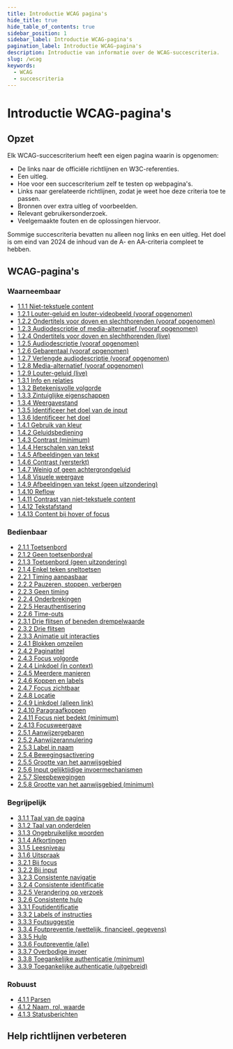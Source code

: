 ```yaml
---
title: Introductie WCAG pagina's
hide_title: true
hide_table_of_contents: true
sidebar_position: 1
sidebar_label: Introductie WCAG-pagina's
pagination_label: Introductie WCAG-pagina's
description: Introductie van informatie over de WCAG-succescriteria.
slug: /wcag
keywords:
  - WCAG
  - succescriteria
---
```



# Introductie WCAG-pagina's

<SpotlightSection>
  <Markdown omitH1 headinglevel={2}>
    <Disclaimer />
  </Markdown>
</SpotlightSection>

## Opzet

Elk WCAG-succescriterium heeft een eigen pagina waarin is opgenomen:

- De links naar de officiële richtlijnen en W3C-referenties.
- Een uitleg.
- Hoe voor een succescriterium zelf te testen op webpagina's.
- Links naar gerelateerde richtlijnen, zodat je weet hoe deze criteria toe te passen.
- Bronnen over extra uitleg of voorbeelden.
- Relevant gebruikersonderzoek.
- Veelgemaakte fouten en de oplossingen hiervoor.

Sommige succescriteria bevatten nu alleen nog links en een uitleg. Het doel is om eind van 2024 de inhoud van de A- en AA-criteria compleet te hebben.

## WCAG-pagina's

### Waarneembaar

- [1.1.1 Niet-tekstuele content](/wcag/1.1.1)
- [1.2.1 Louter-geluid en louter-videobeeld (vooraf opgenomen)](/wcag/1.2.1)
- [1.2.2 Ondertitels voor doven en slechthorenden (vooraf opgenomen)](/wcag/1.2.2)
- [1.2.3 Audiodescriptie of media-alternatief (vooraf opgenomen)](/wcag/1.2.3)
- [1.2.4 Ondertitels voor doven en slechthorenden (live)](/wcag/1.2.4)
- [1.2.5 Audiodescriptie (vooraf opgenomen)](/wcag/1.2.5)
- [1.2.6 Gebarentaal (vooraf opgenomen)](/wcag/1.2.6)
- [1.2.7 Verlengde audiodescriptie (vooraf opgenomen)](/wcag/1.2.7)
- [1.2.8 Media-alternatief (vooraf opgenomen)](/wcag/1.2.8)
- [1.2.9 Louter-geluid (live)](/wcag/1.2.9)
- [1.3.1 Info en relaties](/wcag/1.3.1)
- [1.3.2 Betekenisvolle volgorde](/wcag/1.3.2)
- [1.3.3 Zintuiglijke eigenschappen](/wcag/1.3.3)
- [1.3.4 Weergavestand](/wcag/1.3.4)
- [1.3.5 Identificeer het doel van de input](/wcag/1.3.5)
- [1.3.6 Identificeer het doel](/wcag/1.3.6)
- [1.4.1 Gebruik van kleur](/wcag/1.4.1)
- [1.4.2 Geluidsbediening](/wcag/1.4.2)
- [1.4.3 Contrast (minimum)](/wcag/1.4.3)
- [1.4.4 Herschalen van tekst](/wcag/1.4.4)
- [1.4.5 Afbeeldingen van tekst](/wcag/1.4.5)
- [1.4.6 Contrast (versterkt)](/wcag/1.4.6)
- [1.4.7 Weinig of geen achtergrondgeluid](/wcag/1.4.7)
- [1.4.8 Visuele weergave](/wcag/1.4.8)
- [1.4.9 Afbeeldingen van tekst (geen uitzondering)](/wcag/1.4.9)
- [1.4.10 Reflow](/wcag/1.4.10)
- [1.4.11 Contrast van niet-tekstuele content](/wcag/1.4.11)
- [1.4.12 Tekstafstand](/wcag/1.4.12)
- [1.4.13 Content bij hover of focus](/wcag/1.4.13)

### Bedienbaar

- [2.1.1 Toetsenbord](/wcag/2.1.1)
- [2.1.2 Geen toetsenbordval](/wcag/2.1.2)
- [2.1.3 Toetsenbord (geen uitzondering)](/wcag/2.1.3)
- [2.1.4 Enkel teken sneltoetsen](/wcag/2.1.4)
- [2.2.1 Timing aanpasbaar](/wcag/2.2.1)
- [2.2.2 Pauzeren, stoppen, verbergen](/wcag/2.2.2)
- [2.2.3 Geen timing](/wcag/2.2.3)
- [2.2.4 Onderbrekingen](/wcag/2.2.4)
- [2.2.5 Herauthentisering](/wcag/2.2.5)
- [2.2.6 Time-outs](/wcag/2.2.6)
- [2.3.1 Drie flitsen of beneden drempelwaarde](/wcag/2.3.1)
- [2.3.2 Drie flitsen](/wcag/2.3.2)
- [2.3.3 Animatie uit interacties](/wcag/2.3.3)
- [2.4.1 Blokken omzeilen](/wcag/2.4.1)
- [2.4.2 Paginatitel](/wcag/2.4.2)
- [2.4.3 Focus volgorde](/wcag/2.4.3)
- [2.4.4 Linkdoel (in context)](/wcag/2.4.4)
- [2.4.5 Meerdere manieren](/wcag/2.4.5)
- [2.4.6 Koppen en labels](/wcag/2.4.6)
- [2.4.7 Focus zichtbaar](/wcag/2.4.7)
- [2.4.8 Locatie](/wcag/2.4.8)
- [2.4.9 Linkdoel (alleen link)](/wcag/2.4.9)
- [2.4.10 Paragraafkoppen](/wcag/2.4.10)
- [2.4.11 Focus niet bedekt (minimum)](/wcag/2.4.11)
- [2.4.13 Focusweergave](/wcag/2.4.13)
- [2.5.1 Aanwijzergebaren](/wcag/2.5.1)
- [2.5.2 Aanwijzerannulering](/wcag/2.5.2)
- [2.5.3 Label in naam](/wcag/2.5.3)
- [2.5.4 Bewegingsactivering](/wcag/2.5.4)
- [2.5.5 Grootte van het aanwijsgebied](/wcag/2.5.5)
- [2.5.6 Input gelijktijdige invoermechanismen](/wcag/2.5.6)
- [2.5.7 Sleepbewegingen](/wcag/2.5.7)
- [2.5.8 Grootte van het aanwijsgebied (minimum)](/wcag/2.5.8)

### Begrijpelijk

- [3.1.1 Taal van de pagina](/wcag/3.1.1)
- [3.1.2 Taal van onderdelen](/wcag/3.1.2)
- [3.1.3 Ongebruikelijke woorden](/wcag/3.1.3)
- [3.1.4 Afkortingen](/wcag/3.1.4)
- [3.1.5 Leesniveau](/wcag/3.1.5)
- [3.1.6 Uitspraak](/wcag/3.1.6)
- [3.2.1 Bij focus](/wcag/3.2.1)
- [3.2.2 Bij input](/wcag/3.2.2)
- [3.2.3 Consistente navigatie](/wcag/3.2.3)
- [3.2.4 Consistente identificatie](/wcag/3.2.4)
- [3.2.5 Verandering op verzoek](/wcag/3.2.5)
- [3.2.6 Consistente hulp](/wcag/3.2.6)
- [3.3.1 Foutidentificatie](/wcag/3.3.1)
- [3.3.2 Labels of instructies](/wcag/3.3.2)
- [3.3.3 Foutsuggestie](/wcag/3.3.3)
- [3.3.4 Foutpreventie (wettelijk, financieel, gegevens)](/wcag/3.3.4)
- [3.3.5 Hulp](/wcag/3.3.5)
- [3.3.6 Foutpreventie (alle)](/wcag/3.3.6)
- [3.3.7 Overbodige invoer](/wcag/3.3.7)
- [3.3.8 Toegankelijke authenticatie (minimum)](/wcag/3.3.8)
- [3.3.9 Toegankelijke authenticatie (uitgebreid)](/wcag/3.3.9)

### Robuust

- [4.1.1 Parsen](/wcag/4.1.1)
- [4.1.2 Naam, rol, waarde](/wcag/4.1.2)
- [4.1.3 Statusberichten](/wcag/4.1.3)

## Help richtlijnen verbeteren

<Markdown omitH1 headinglevel={3}>
  <WCAGFooterInfo />
</Markdown>
